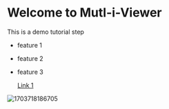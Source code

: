 # Welcome to Mutl-i-Viewer

This is a demo tutorial step

- feature 1
- feature 2
- feature 3

  [Link 1](www.google.com 'Google.com')

![1703718186705](image/page1/1703718186705.png)
